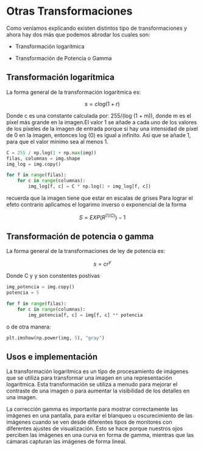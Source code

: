 # Otras Transformaciones

Como veníamos explicando existen distintos tipo de transformaciones y ahora hay dos más que podemos abrodar los cuales son:

- Transformación logarítmica

- Transformación de Potencia o Gamma

## Transformación logarítmica

La forma general de la transformación logarítmica es:

$$s=clog(1+r)$$

Donde c es una constante calculada por: 255/(log (1 + m)), 
donde m es el píxel más grande en la imagen.El valor 1 se añade a cada uno de los valores de los píxeles de 
la imagen de entrada porque si hay una intensidad de píxel de 
0 en la imagen, entonces log (0) es igual a infinito. Así que se 
añade 1, para que el valor mínimo sea al menos 1.


```py
C = 255 / np.log(1 + np.max(img))
filas, columnas = img.shape
img_log = img.copy()

for f in range(filas):
    for c in range(columnas):
        img_log[f, c] = C * np.log(1 + img_log[f, c])
```
recuerda que la imagen tiene que estar en escalas de grises
Para lograr el efeto contrario aplicamos el logarimo inverso o exponencial de la forma 

$$ S=EXP(R^(1/C))-1$$

## Transformación de potencia o gamma
La forma general de la transformaciones de ley de potencia es:

$$s = cr^y$$

Donde C y y son constentes postivas

```py
img_potencia = img.copy()
potencia = 5

for f in range(filas):
    for c in range(columnas):
        img_potencia[f, c] = img[f, c] ** potencia
```

o de otra manera: 

```py
plt.imshow(np.power(img, 5), "gray")
```

## Usos e implementación

La transformación logarítmica es un tipo de procesamiento de imágenes que se utiliza para transformar una imagen en una representación logarítmica.
 Esta transformación se utiliza a menudo para mejorar el contraste de una imagen o para aumentar la visibilidad de los detalles en una imagen.


La corrección gamma es importante para mostrar correctamente las imágenes en una pantalla, para 
evitar el blanqueo u oscurecimiento de las imágenes cuando se ven desde diferentes tipos de monitores 
con diferentes ajustes de visualización. Esto se hace porque nuestros ojos perciben las imágenes en una 
curva en forma de gamma, mientras que las cámaras capturan las imágenes de forma lineal.
